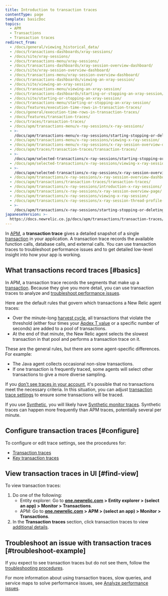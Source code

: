 ```yaml
---
title: Introduction to transaction traces
contentType: page
template: basicDoc
topics:
  - APM
  - Transactions
  - Transaction traces
redirect_from:
  - /docs/general/viewing_historical_data/
  - /docs/transactions-dashboards/xray-sessions/
  - /docs/site/xray-sessions/
  - /docs/transactions-menu/xray-sessions/
  - /docs/transactions-dashboards/xray-session-overview-dashboard/
  - /docs/site/xray-session-overview-dashboard/
  - /docs/transactions-menu/xray-session-overview-dashboard/
  - /docs/transactions-dashboards/viewing-an-xray-session/
  - /docs/site/viewing-an-xray-session/
  - /docs/transactions-menu/viewing-an-xray-session/
  - /docs/transactions-dashboards/starting-or-stopping-an-xray-session/
  - /docs/site/starting-or-stopping-an-xray-session/
  - /docs/transactions-menu/starting-or-stopping-an-xray-session/
  - /docs/features/execution-time-rows-in-transaction-traces/
  - /docs/general/execution-time-rows-in-transaction-traces/
  - /docs/features/transaction-traces/
  - /docs/traces/transaction-traces/
  - /docs/apm/transactions-menu/x-ray-sessions/x-ray-sessions/
  - >-
    /docs/apm/transactions-menu/x-ray-sessions/starting-stopping-or-deleting-x-ray-session/
  - /docs/apm/transactions-menu/x-ray-sessions/viewing-x-ray-session/
  - /docs/apm/transactions-menu/x-ray-sessions/x-ray-session-overview-dashboard/
  - /docs/apm/traces/transaction-traces/transaction-traces/
  - >-
    /docs/apm/selected-transactions/x-ray-sessions/starting-stopping-or-deleting-x-ray-session/
  - /docs/apm/selected-transactions/x-ray-sessions/viewing-x-ray-session/
  - >-
    /docs/apm/selected-transactions/x-ray-sessions/x-ray-session-overview-dashboard/
  - /docs/apm/transactions/x-ray-sessions/x-ray-session-overview-dashboard/
  - /docs/apm/transactions/transaction-traces/transaction-traces/
  - /docs/apm/transactions/x-ray-sessions/introduction-x-ray-sessions/
  - /docs/apm/transactions/x-ray-sessions/x-ray-session-overview-page/
  - /docs/apm/transactions/x-ray-sessions/viewing-x-ray-session/
  - /docs/apm/transactions/x-ray-sessions/x-ray-session-thread-profile-page/
  - >-
    /docs/apm/transactions/x-ray-sessions/starting-stopping-or-deleting-x-ray-session/
japaneseVersion: >-
  https://docs.newrelic.co.jp/docs/apm/transactions/transaction-traces/introduction-transaction-traces
---
```


In [APM](/docs/apm/new-relic-apm), a **transaction trace** gives a detailed snapshot of a single [transaction](/docs/apm/transactions/intro-transactions/transactions-new-relic-apm) in your application. A transaction trace records the available function calls, database calls, and external calls. You can use transaction traces to troubleshoot performance issues and to get detailed low-level insight into how your app is working.

## What transactions record traces [#basics]

In APM, a transaction trace records the segments that make up a [transaction](/docs/apm/transactions/intro-transactions/transactions-new-relic-apm). Because they give you more detail, you can use transaction traces to analyze and [troubleshoot performance issues](#troubleshoot-example).

Here are the default rules that govern which transactions a New Relic agent traces:

* Over the minute-long [harvest cycle](/docs/using-new-relic/welcome-new-relic/getting-started/glossary#harvest-cycle), all transactions that violate the threshold (either four times your [Apdex T value](/docs/apm/new-relic-apm/apdex/apdex-measuring-user-satisfaction) or a specific number of seconds) are added to a pool of transactions.
* At the end of that minute, the New Relic agent selects the slowest transaction in that pool and performs a transaction trace on it.

These are the general rules, but there are some agent-specific differences. For example:

* The Java agent collects occasional non-slow transactions.
* If one transaction is frequently traced, some agents will select other transactions to give a more diverse sampling.

If you [don't see traces in your account](/docs/apm/transactions/transaction-traces/troubleshooting-not-seeing-transaction-traces), it's possible that no transactions meet the necessary criteria. In this situation, you can adjust [transaction trace settings](/docs/apm/transactions/transaction-traces/configure-transaction-traces) to ensure some transactions will be traced.

If you use [Synthetic](/docs/synthetics/new-relic-synthetics/getting-started/new-relic-synthetics), you will likely have [Synthetic monitor traces](/docs/synthetics/new-relic-synthetics/using-monitors/collect-synthetic-transaction-traces). Synthetic traces can happen more frequently than APM traces, potentially several per minute.

## Configure transaction traces [#configure]

To configure or edit trace settings, see the procedures for:

* [Transaction traces](/docs/apm/transactions/transaction-traces/configure-transaction-traces)
* [Key transaction traces](/docs/apm/transactions/transaction-traces/configure-transaction-traces#key-txns)

## View transaction traces in UI [#find-view]

To view transaction traces:

1. Do one of the following:
   * Entity explorer: Go to **[one.newrelic.com](https://one.newrelic.com) > Entity explorer > (select an app) > Monitor > Transactions**.
   * APM: Go to **[one.newrelic.com](https://one.newrelic.com) > APM > (select an app) > Monitor > Transactions**.
2. In the **Transaction traces** section, click transaction traces to view [additional details](/docs/apm/transactions/transaction-traces/transaction-traces-summary-page).

## Troubleshoot an issue with transaction traces [#troubleshoot-example]

If you expect to see transaction traces but do not see them, follow the [troubleshooting procedures](/docs/apm/transactions/transaction-traces/troubleshooting-not-seeing-transaction-traces).

For more information about using transaction traces, slow queries, and service maps to solve performance issues, see [Analyze performance issues](/docs/apm/applications-menu/features/analyze-database-instance-level-performance-issues).
